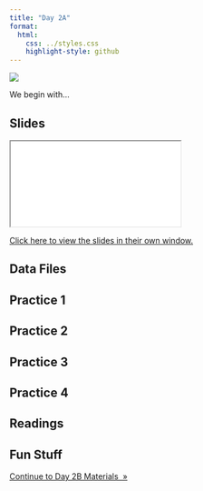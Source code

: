```yaml
---
title: "Day 2A"
format:
  html:
    css: ../styles.css
    highlight-style: github
---
```


![](../img/processing_2780E3.svg){.hero}

We begin with...

## Slides

<iframe class="slide-deck" src="./Slides/2A_Slides.html" title="Day 2A Slideshow">
</iframe>

[Click here to view the slides in their own window.](./Slides/2A_Slides.html)

## Data Files


## Practice 1


## Practice 2


## Practice 3


## Practice 4


## Readings


## Fun Stuff


::: {.text-center}
<a href="day2B.html" class="btn btn-primary mt-5" role="button" >Continue to Day 2B Materials&nbsp;&nbsp;&raquo;</a>
:::
